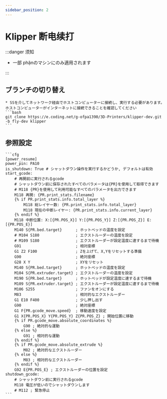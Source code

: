 ```yaml
---
sidebar_position: 2
---
```


# Klipper 断电续打

:::danger 须知

* 一部 phậnのマシンにのみ適用されます

:::

## ブランチの切り替え
    * SSを介してネットワーク経由でホストコンピューターに接続し、実行する必要があります。ホストコンピューターがインターネットに接続できることを確認してください
    ```bash
    git clone https://e.coding.net/g-ofpa1390/3D-Printers/klipper-dev.git -b fly-dev klipper
    ```

## 参照設定

    ```cfg
    [power_resume]
    power_pin: PA10
    is_shutdown: True # シャットダウン操作を実行するかどうか, デフォルトは有効
    start_gcode:
        # 再開前に実行されるgcode
        # シャットダウン前に保存されたすべてのパラメータは{PR}を使用して取得できます
        # M118 {PR}を使用して利用可能なすべてのパラメータを出力できます
        M118 再開: {PR.print_stats.filename}
        {% if PR.print_stats.info.total_layer %}
            M118 総レイヤー数: {PR.print_stats.info.total_layer}
            M118 現在の中断レイヤー: {PR.print_stats.info.current_layer}
        {% endif %}
        M118 中断位置: X:[{PR.POS_X}] Y:[{PR.POS_Y}] Z:[{PR.POS_Z}] E:[{PR.POS_E}]
        M140 S{PR.bed.target}      ; ホットベッドの温度を設定
        # M104 S180                ; エクストルーダーの温度を設定
        # M109 S180                ; エクストルーダーが設定温度に達するまで待機
        G91                        ; 相対座標
        G1 Z2 F100                 ; Zを上げて、X,Yをリセットする準備
        G90                        ; 絶対座標
        G28 X Y                    ; XYをリセット
        M140 S{PR.bed.target}      ; ホットベッドの温度を設定
        M104 S{PR.extruder.target} ; エクストルーダーの温度を設定
        M190 S{PR.bed.target}      ; ホットベッドが設定温度に達するまで待機
        M109 S{PR.extruder.target} ; エクストルーダーが設定温度に達するまで待機
        M106 S255                  ; ファンをオンにする
        M83                        ; 相対的なエクストルーダー
        G1 E10 F400                ; 少し押し出す
        G90                        ; 絶対座標
        G1 F{PR.gcode_move.speed}  ; 移動速度を設定
        G1 X{PR.POS_X} Y{PR.POS_Y} Z{PR.POS_Z} ; 開始位置に移動
        {% if PR.gcode_move.absolute_coordinates %}
            G90 ; 絶対的な運動
        {% else %}
            G91 ; 相対的な運動
        {% endif %}
        {% if PR.gcode_move.absolute_extrude %}
            M82 ; 絶対的なエクストルーダー
        {% else %}
            M83 ; 相対的なエクストルーダー
        {% endif %}
        G92 E{PR.POS_E} ; エクストルーダーの位置を設定
    shutdown_gcode:
        # シャットダウン前に実行されるgcode
        M118 電圧が低いのでシャットダウンします
        # M112 ; 緊急停止
    ```